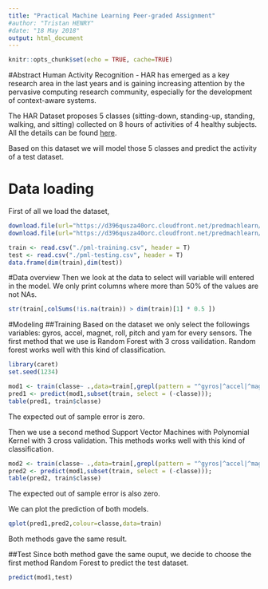 ```yaml
---
title: "Practical Machine Learning Peer-graded Assignment"
#author: "Tristan HENRY"
#date: "18 May 2018"
output: html_document
---
```


```r
knitr::opts_chunk$set(echo = TRUE, cache=TRUE)
```

#Abstract 
Human Activity Recognition - HAR has emerged as a key research area in the last years and is gaining increasing attention by the pervasive computing research community, especially for the development of context-aware systems.

The HAR Dataset proposes 5 classes (sitting-down, standing-up, standing, walking, and sitting) collected on 8 hours of activities of 4 healthy subjects. All the details can be found [here](http://web.archive.org/web/20161224072740/http:/groupware.les.inf.puc-rio.br/har). 

Based on this dataset we will model those 5 classes and predict the activity of a test dataset.

# Data loading
First of all we load the dataset,
```r
download.file(url="https://d396qusza40orc.cloudfront.net/predmachlearn/pml-training.csv", destfile = "./pml-training.csv")
download.file(url="https://d396qusza40orc.cloudfront.net/predmachlearn/pml-testing.csv", destfile = "./pml-testing.csv")

train <- read.csv("./pml-training.csv", header = T)
test <- read.csv("./pml-testing.csv", header = T)
data.frame(dim(train),dim(test))
```

#Data overview 
Then we look at the data to select will variable will entered in the model. We only print columns where more than 50% of the values are not NAs.
```r
str(train[,colSums(!is.na(train)) > dim(train)[1] * 0.5 ])
```

#Modeling
##Training
Based on the dataset we only select the followings variables: gyros, accel, magnet, roll, pitch and yam for every sensors.
The first method that we use is Random Forest with 3 cross vailidation. Random forest works well with this kind of classification.
```r
library(caret)
set.seed(1234) 
```
```r
mod1 <- train(classe~ .,data=train[,grepl(pattern = "^gyros|^accel|^magnet|^roll|^pitch|^yam|classe", x=names(train))],method="rf", trControl=trainControl(method="cv"),number=3)
pred1 <- predict(mod1,subset(train, select = (-classe))); 
table(pred1, train$classe)
```
The expected out of sample error is zero.

Then we use a second method Support Vector Machines with Polynomial Kernel with 3 cross validation. This methods works well with this kind of classification.
```r
mod2 <- train(classe~ .,data=train[,grepl(pattern = "^gyros|^accel|^magnet|^roll|^pitch|^yam|classe", x=names(train))],method="svmPoly", trControl=trainControl(method="cv"),number=3)
pred2 <- predict(mod1,subset(train, select = (-classe))); 
table(pred2, train$classe)
```
The expected out of sample error is also zero.

We can plot the prediction of both models.
```r
qplot(pred1,pred2,colour=classe,data=train)
```

Both methods gave the same result.

##Test
Since both method gave the same ouput, we decide to choose the first method Random Forest to predict the test dataset.
```r
predict(mod1,test)
```
